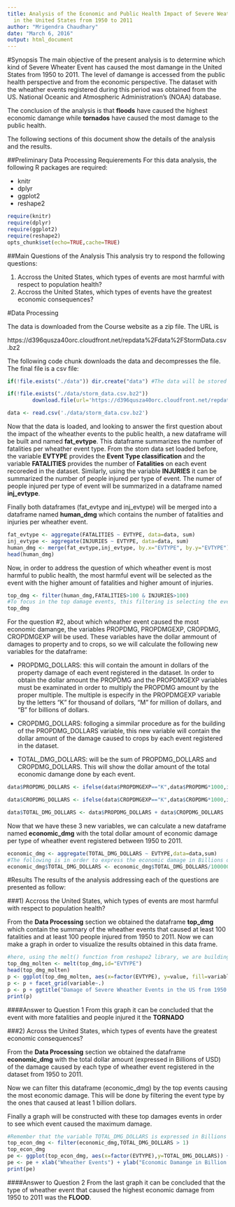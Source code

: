 ```yaml
---
title: Analysis of the Economic and Public Health Impact of Severe Weather Events
  in the United States from 1950 to 2011
author: "Mrigendra Chaudhary"
date: "March 6, 2016"
output: html_document
---
```


#Synopsis
The main objective of the present analysis is to determine which kind of Severe Wheater Event has caused the most damange in the United States from 1950 to 2011. The level of damange is accessed from the public health perspective and from the economic perspective. The dataset with the wheather events registered during this period was obtained from the US. National Oceanic and Atmospheric Administration's (NOAA) database.

The conclusion of the analysis is that **floods** have caused the highest economic damange while **tornados** have caused the most damage to the public health.

The following sections of this document show the details of the analysis and the results.

##Preliminary Data Processing Requierements
For this data analysis, the following R packages are required:

- knitr
- dplyr
- ggplot2
- reshape2

```r
require(knitr)
require(dplyr)
require(ggplot2)
require(reshape2)
opts_chunk$set(echo=TRUE,cache=TRUE)
```
##Main Questions of the Analysis
This analysis try to respond the following questions:

1) Accross the United States, which types of events are most harmful with respect to population health?
2) Accross the United States, which types of events have the greatest economic consequences?

#Data Processing

The data is downloaded from the Course website as a zip file. The URL is

https://d396qusza40orc.cloudfront.net/repdata%2Fdata%2FStormData.csv.bz2

The following code chunk downloads the data and decompresses the file. The final file is a csv file:

```r
if(!file.exists("./data")) dir.create("data") #The data will be stored inside a directory named data in your working directory for this project

if(!file.exists("./data/storm_data.csv.bz2"))
        download.file(url='https://d396qusza40orc.cloudfront.net/repdata%2Fdata%2FStormData.csv.bz2',destfile="./data/storm_data.csv.bz2",method="curl")

data <- read.csv('./data/storm_data.csv.bz2')
```

Now that the data is loaded, and looking to answer the first question about the impact of the wheather events to the public health, a new dataframe will be built and named **fat_evtype**. This dataframe summarizes the number of fatalities per wheather event type. From the stom data set loaded before, the variable **EVTYPE** provides the **Event Type classification** and the variable **FATALITIES** provides the number of **Fatalities** on each event recoreded in the dataset. Similarly, using the variable **INJURIES** it can be summarized the number of people injured per type of event. The numer of people injured per type of event will be summarized in a dataframe named **inj_evtype**.

Finally both dataframes (fat_evtype and inj_evtype) will be merged into a dataframe named **human_dmg** which contains the number of fatalities and injuries per wheather event.

```r
fat_evtype <- aggregate(FATALITIES ~ EVTYPE, data=data, sum)
inj_evtype <- aggregate(INJURIES ~ EVTYPE, data=data, sum)
human_dmg <- merge(fat_evtype,inj_evtype, by.x="EVTYPE", by.y="EVTYPE")
head(human_dmg)
```

Now, in order to address the question of which wheather event is most harmful to public health, the most harmful event will be selected as the event with the higher amount of fatalities and higher amount of injuries. 

```r
top_dmg <- filter(human_dmg,FATALITIES>100 & INJURIES>100)
#To focus in the top damage events, this filtering is selecting the events with at least 100 fatalities and at least 100 people injured. The result is stored in a dataframe named top_dmg
top_dmg
```

For the question #2, about which wheather event caused the most economic damange, the variables PROPDMG, PROPDMGEXP, CROPDMG, CROPDMGEXP will be used. These variables have the dollar ammount of damages to property and to crops, so we will calculate the following new variables for the dataframe:

- PROPDMG_DOLLARS: this will contain the amount in dollars of the property damage of each event registered in the dataset. In order to obtain the dollar amount the PROPDMG and the PROPDMGEXP variables must be examinated in order to multiply the PROPDMG amount by the proper multiple. The multiple is especify in the PROPDMGEXP variable by the letters "K" for thousand of dollars, "M" for million of dollars, and "B" for billions of dollars.

- CROPDMG_DOLLARS: folloging a simmilar procedure as for the building of the PROPDMG_DOLLARS variable, this new variable will contain the dollar amount of the damage caused to crops by each event registered in the dataset.

- TOTAL_DMG_DOLLARS: will be the sum of PROPDMG_DOLLARS and CROPDMG_DOLLARS. This will show the dollar amount of the total economic damange done by each event.

```r
data$PROPDMG_DOLLARS <- ifelse(data$PROPDMGEXP=="K",data$PROPDMG*1000,ifelse(data$PROPDMGEXP=="M",data$PROPDMG*1000000,ifelse(data$PROPDMGEXP=="B",data$PROPDMG*1000000000,data$PROPDMG)))

data$CROPDMG_DOLLARS <- ifelse(data$CROPDMGEXP=="K",data$CROPDMG*1000,ifelse(data$CROPDMGEXP=="M",data$CROPDMG*1000000,ifelse(data$CROPDMGEXP=="B",data$CROPDMG*1000000000,data$CROPDMG)))

data$TOTAL_DMG_DOLLARS <- data$PROPDMG_DOLLARS + data$CROPDMG_DOLLARS
```

Now that we have these 3 new variables, we can calculate a new dataframe named **economic_dmg** with the total dollar amount of economic damage per type of wheather event registered between 1950 to 2011.

```r
economic_dmg <- aggregate(TOTAL_DMG_DOLLARS ~ EVTYPE,data=data,sum)
#The following is in order to express the economic damage in Billions of USD
economic_dmg$TOTAL_DMG_DOLLARS <- economic_dmg$TOTAL_DMG_DOLLARS/1000000000
```


#Results
The results of the analysis addressing each of the questions are presented as follow:

###1) Accross the United States, which types of events are most harmful with respect to population health?

From the **Data Processing** section we obtained the dataframe **top_dmg** which contain the summary of the wheather events that caused at least 100 fatalities and at least 100 people injured from 1950 to 2011. Now we can make a graph in order to visualize the results obtained in this data frame.

```r
#here, using the melt() function from reshape2 library, we are building a new dataframe that has a factor variable of fatalities and injuries. This will enable us to make a pannel plot of fatalities and injuries by type of wheather event.
top_dmg_molten <- melt(top_dmg,id="EVTYPE")
head(top_dmg_molten)
p <- ggplot(top_dmg_molten, aes(x=factor(EVTYPE), y=value, fill=variable)) + geom_bar(stat="identity",position="identity") + theme(axis.text.x = element_text(angle=90, hjust=1))
p <- p + facet_grid(variable~.)
p <- p + ggtitle("Damage of Severe Wheather Events in the US from 1950 to 2011")
print(p)
```

####Answer to Question 1
From this graph it can be concluded that the event with more fatalities and people injured it the **TORNADO**

###2) Across the United States, which types of events have the greatest economic consequences?

From the **Data Processing** section we obtained the dataframe **economic_dmg** with the total dollar amount (expressed in Billions of USD) of the damage caused by each type of wheather event registered in the dataset from 1950 to 2011.

Now we can filter this dataframe (economic_dmg) by the top events causing the most economic damage. This will be done by filtering the event type by the ones that caused at least 1 billion dollars.

Finally a graph will be constructed with these top damages events in order to see which event caused the maximum damage.

```r
#Remember that the variable TOTAL_DMG_DOLLARS is expressed in Billions of USD. See the calculations in the Data Processing Section.
top_econ_dmg <- filter(economic_dmg,TOTAL_DMG_DOLLARS > 1)
top_econ_dmg
pe <- ggplot(top_econ_dmg, aes(x=factor(EVTYPE),y=TOTAL_DMG_DOLLARS)) + geom_bar(stat="identity",fill="blue") + theme(axis.text.x = element_text(angle=90, hjust=1))
pe <- pe + xlab("Wheather Events") + ylab("Economic Damange in Billion of USD") + ggtitle("Economic Damange by Type of Event in the US from 1950 to 2011")
print(pe)
```

####Answer to Question 2
From the last graph it can be concluded that the type of wheather event that caused the highest economic damage from 1950 to 2011 was the **FLOOD**.